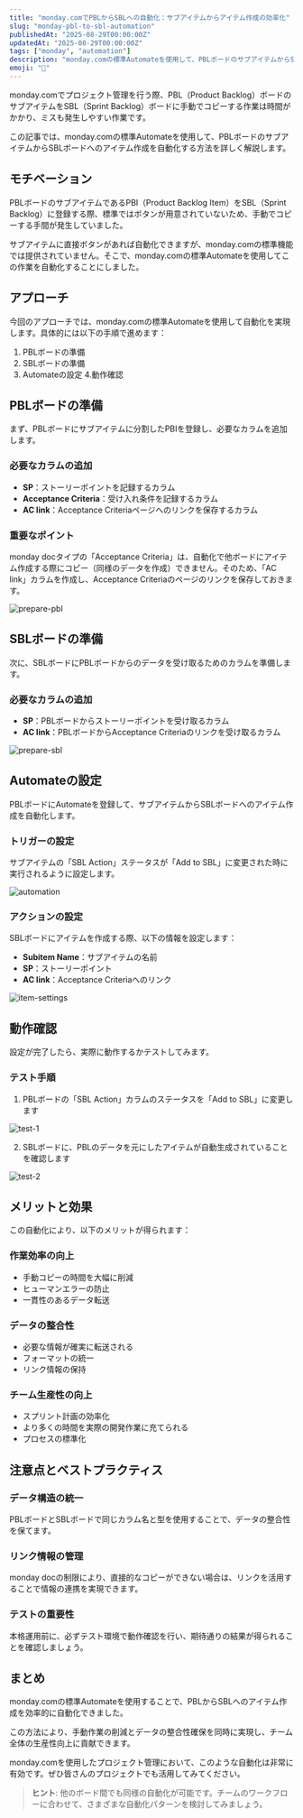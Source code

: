 ```yaml
---
title: "monday.comでPBLからSBLへの自動化：サブアイテムからアイテム作成の効率化"
slug: "monday-pbl-to-sbl-automation"
publishedAt: "2025-08-29T00:00:00Z"
updatedAt: "2025-08-29T00:00:00Z"
tags: ["monday", "automation"]
description: "monday.comの標準Automateを使用して、PBLボードのサブアイテムからSBLボードへのアイテム作成を自動化する方法を解説します。"
emoji: "🔄"
---
```


monday.comでプロジェクト管理を行う際、PBL（Product Backlog）ボードのサブアイテムをSBL（Sprint Backlog）ボードに手動でコピーする作業は時間がかかり、ミスも発生しやすい作業です。

この記事では、monday.comの標準Automateを使用して、PBLボードのサブアイテムからSBLボードへのアイテム作成を自動化する方法を詳しく解説します。

## モチベーション

PBLボードのサブアイテムであるPBI（Product Backlog Item）をSBL（Sprint Backlog）に登録する際、標準ではボタンが用意されていないため、手動でコピーする手間が発生していました。

サブアイテムに直接ボタンがあれば自動化できますが、monday.comの標準機能では提供されていません。そこで、monday.comの標準Automateを使用してこの作業を自動化することにしました。

## アプローチ

今回のアプローチでは、monday.comの標準Automateを使用して自動化を実現します。具体的には以下の手順で進めます：

1. PBLボードの準備
2. SBLボードの準備  
3. Automateの設定
4.動作確認

## PBLボードの準備

まず、PBLボードにサブアイテムに分割したPBIを登録し、必要なカラムを追加します。

### 必要なカラムの追加

- **SP**：ストーリーポイントを記録するカラム
- **Acceptance Criteria**：受け入れ条件を記録するカラム
- **AC link**：Acceptance Criteriaページへのリンクを保存するカラム

### 重要なポイント

monday docタイプの「Acceptance Criteria」は、自動化で他ボードにアイテム作成する際にコピー（同様のデータを作成）できません。そのため、「AC link」カラムを作成し、Acceptance Criteriaのページのリンクを保存しておきます。

![prepare-pbl](image.png)

## SBLボードの準備

次に、SBLボードにPBLボードからのデータを受け取るためのカラムを準備します。

### 必要なカラムの追加

- **SP**：PBLボードからストーリーポイントを受け取るカラム
- **AC link**：PBLボードからAcceptance Criteriaのリンクを受け取るカラム

![prepare-sbl](image-1.png)

## Automateの設定

PBLボードにAutomateを登録して、サブアイテムからSBLボードへのアイテム作成を自動化します。

### トリガーの設定

サブアイテムの「SBL Action」ステータスが「Add to SBL」に変更された時に実行されるように設定します。

![automation](image-2.png)

### アクションの設定

SBLボードにアイテムを作成する際、以下の情報を設定します：

- **Subitem Name**：サブアイテムの名前
- **SP**：ストーリーポイント
- **AC link**：Acceptance Criteriaへのリンク

![item-settings](image-3.png)

## 動作確認

設定が完了したら、実際に動作するかテストしてみます。

### テスト手順

1. PBLボードの「SBL Action」カラムのステータスを「Add to SBL」に変更します

![test-1](image-4.png)

2. SBLボードに、PBLのデータを元にしたアイテムが自動生成されていることを確認します

![test-2](image-5.png)

## メリットと効果

この自動化により、以下のメリットが得られます：

### 作業効率の向上
- 手動コピーの時間を大幅に削減
- ヒューマンエラーの防止
- 一貫性のあるデータ転送

### データの整合性
- 必要な情報が確実に転送される
- フォーマットの統一
- リンク情報の保持

### チーム生産性の向上
- スプリント計画の効率化
- より多くの時間を実際の開発作業に充てられる
- プロセスの標準化

## 注意点とベストプラクティス

### データ構造の統一
PBLボードとSBLボードで同じカラム名と型を使用することで、データの整合性を保てます。

### リンク情報の管理
monday docの制限により、直接的なコピーができない場合は、リンクを活用することで情報の連携を実現できます。

### テストの重要性
本格運用前に、必ずテスト環境で動作確認を行い、期待通りの結果が得られることを確認しましょう。

## まとめ

monday.comの標準Automateを使用することで、PBLからSBLへのアイテム作成を効率的に自動化できました。

この方法により、手動作業の削減とデータの整合性確保を同時に実現し、チーム全体の生産性向上に貢献できます。

monday.comを使用したプロジェクト管理において、このような自動化は非常に有効です。ぜひ皆さんのプロジェクトでも活用してみてください。

> **ヒント**: 他のボード間でも同様の自動化が可能です。チームのワークフローに合わせて、さまざまな自動化パターンを検討してみましょう。